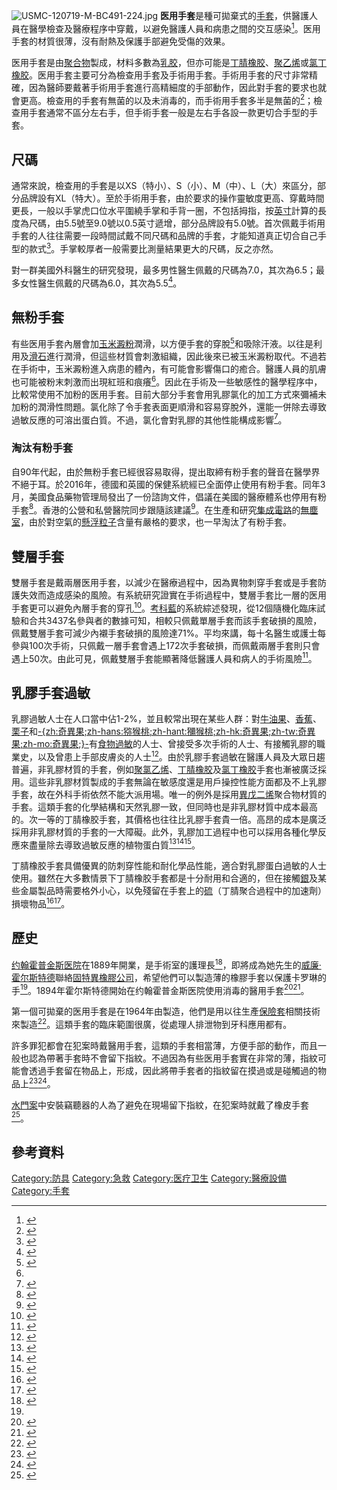 {{medical}}
[[File:USMC-120719-M-BC491-224.jpg|thumb]]
'''医用手套'''是種可拋棄式的[[手套|手套]]，供醫護人員在醫學檢查及醫療程序中穿戴，以避免醫護人員和病患之間的交互感染<ref>{{cite web |url=http://www.fda.gov/cdrh/ppe/gloves.html |title=Medical Gloves and Gowns |accessdate=2010-03-10 |quote=Medical gloves are disposable gloves used during medical procedures. Medical gloves help prevent contamination between caregivers and patients. Some are designed to prevent contact with certain chemotherapy drugs. Medical gloves include examination gloves, surgical gloves, and medical gloves for handling chemotherapy agents (chemotherapy gloves). These gloves are regulated by the Food and Drug Administration (FDA). FDA makes sure that manufacturers of these devices meet performance criteria such as leak resistance, tear resistance, etc. |publisher=FDA |deadurl=yes |archiveurl=https://web.archive.org/web/20090513112949/http://www.fda.gov/cdrh/ppe/gloves.html |archivedate=2009-05-13 }}</ref>。医用手套的材質很薄，沒有耐熱及保護手部避免受傷的效果。

医用手套是由[[聚合物|聚合物]]製成，材料多數為[[乳胶|乳胶]]，但亦可能是[[丁腈橡胶|丁腈橡胶]]、[[聚乙烯|聚乙烯]]或[[氯丁橡胶|氯丁橡胶]]。医用手套主要可分為檢查用手套及手術用手套。手術用手套的尺寸非常精確，因為醫師要戴著手術用手套進行高精細度的手部動作，因此對手套的要求也就會更高。檢查用的手套有無菌的以及未消毒的，而手術用手套多半是無菌的<ref>{{cite web |url=http://www.cdc.gov/oralhealth/infectioncontrol/faq/protective_equipment.htm |title=Personal Protective Equipment FAQ |accessdate=2013-06-08 |publisher=Centers for Disease Control and Prevention |deadurl=yes |archiveurl=https://web.archive.org/web/20130516052505/http://www.cdc.gov/oralhealth/infectioncontrol/faq/protective_equipment.htm |archivedate=2013-05-16 }}</ref>；檢查用手套通常不區分左右手，但手術手套一般是左右手各設一款更切合手型的手套。

==尺碼==
通常來說，檢查用的手套是以XS（特小）、S（小）、M（中）、L（大）來區分，部分品牌設有XL（特大）。至於手術用手套，由於要求的操作靈敏度更高、穿戴時間更長，一般以手掌虎口位水平圍繞手掌和手背一圈，不包括拇指，按[[英寸|英寸]]計算的長度為尺碼，由5.5號至9.0號以0.5英寸遞增，部分品牌設有5.0號。首次佩戴手術用手套的人往往需要一段時間試戴不同尺碼和品牌的手套，才能知道真正切合自己手型的款式<ref>{{cite web|url=http://www.surgicalglove.net/surgeon-gloves/size-chart.php|title=Surgical Gloves Size Chart （手術用手套尺碼表）|date=|accessdate=2017-05-21|archive-date=2017-05-14|archive-url=https://web.archive.org/web/20170514095617/http://www.surgicalglove.net/surgeon-gloves/size-chart.php|dead-url=no}}</ref>。手掌較厚者一般需要比測量結果更大的尺碼，反之亦然。

對一群美國外科醫生的研究發現，最多男性醫生佩戴的尺碼為7.0，其次為6.5；最多女性醫生佩戴的尺碼為6.0，其次為5.5<ref name=pmid15100896>{{Cite journal | pmid = 15100896| year = 2004| author1 = Berguer R| first1 = R| journal = Surgical Endoscopy| issue = 18(3)| pages = 508-512| last2 = Hreljac| first2 = A| doi = 10.1007/s00464-003-8824-3| title = The relationship between hand size and difficulty using surgical instruments: a survey of 726 laparoscopic surgeons}}</ref>。

==無粉手套==
有些医用手套內層會加[[玉米澱粉|玉米澱粉]]潤滑，以方便手套的穿脫<ref>{{cite web |url=http://ansell.eu/medical/index.cfm?page=manu_ppf_powder&lang=EN |title=Glove manufacturing |publisher=Ansell.eu |date= |accessdate=2012-12-14 |deadurl=yes |archiveurl=https://web.archive.org/web/20111004025640/http://ansell.eu/medical/index.cfm?page=manu_ppf_powder&lang=EN |archivedate=2011-10-04 }}</ref>和吸除汗液。以往是利用{{le|石松粉|Lycopodium powder}}及[[滑石|滑石]]進行潤滑，但這些材質會刺激組織，因此後來已被玉米澱粉取代。不過若在手術中，玉米澱粉進入病患的體內，有可能會影響傷口的癒合。醫護人員的肌膚也可能被粉末刺激而出現紅班和痕癢<ref name="oncc" />。因此在手術及一些敏感性的醫學程序中，比較常使用不加粉的医用手套。目前大部分手套會用乳膠氯化的加工方式來彌補未加粉的潤滑性問題。氯化除了令手套表面更順滑和容易穿脫外，還能一併除去導致過敏反應的可溶出蛋白質。不過，氯化會對乳膠的其他性能構成影響<ref>{{cite report |title=Medical Glove Powder Report |publisher=[[U.S._Food_and_Drug_Administration|U.S. Food and Drug Administration]] |date=September 1997 |url=http://www.fda.gov/medicaldevices/deviceregulationandguidance/guidancedocuments/ucm113316.htm |accessdate=June 2, 2016 |archive-date=2016-11-26 |archive-url=https://web.archive.org/web/20161126094157/http://www.fda.gov/medicaldevices/deviceregulationandguidance/guidancedocuments/ucm113316.htm |dead-url=no }}</ref>。

===淘汰有粉手套===
自90年代起，由於無粉手套已經很容易取得，提出取締有粉手套的聲音在醫學界不絕于耳。於2016年，德國和英國的保健系統經已全面停止使用有粉手套。同年3月，美國食品藥物管理局發出了一份諮詢文件，倡議在美國的醫療體系也停用有粉手套<ref name=lowes>{{cite web|url= http://www.medscape.com/viewarticle/860722?nlid=102645_3901&src=wnl_newsalrt_160321_MSCPEDIT&uac=28013DZ&impID=1031379&faf=1|author= Robert Lowes|title= FDA Proposes Ban of Powdered Medical Gloves|publisher= [[Medscape|Medscape]]|date= March 21, 2016|accessdate= March 22, 2016|archive-date= 2017-09-23|archive-url= https://web.archive.org/web/20170923145021/http://www.medscape.com/viewarticle/860722?nlid=102645_3901&src=wnl_newsalrt_160321_MSCPEDIT&uac=28013DZ&impID=1031379&faf=1|dead-url= no}}</ref>。香港的公營和私營醫院同步跟隨該建議<ref name="oncc">{{cite web|url=http://hk.on.cc/hk/bkn/cnt/news/20170118/bkn-20170118063041017-0118_00822_001.html|author=|title=Dr.東：含粉膠手套致敏　港醫療界停用|publisher=東方日報|date=2017-01-18|accessdate=2017-09-23|archive-date=2017-01-20|archive-url=https://web.archive.org/web/20170120173409/http://hk.on.cc/hk/bkn/cnt/news/20170118/bkn-20170118063041017-0118_00822_001.html|dead-url=no}}</ref>。在生產和研究[[集成電路|集成電路]]的[[無塵室|無塵室]]，由於對空氣的[[懸浮粒子|懸浮粒子]]含量有嚴格的要求，也一早淘汰了有粉手套。

== 雙層手套 ==
雙層手套是戴兩層医用手套，以減少在醫療過程中，因為異物刺穿手套或是手套防護失效而造成感染的風險。有系統研究證實在手術過程中，雙層手套比一層的医用手套更可以避免內層手套的穿孔<ref name=pmid16855997>{{Cite journal | pmid = 16855997| year = 2006| author1 = Tanner| first1 = J| journal = The Cochrane Library| issue = 3| pages = CD003087| last2 = Parkinson| first2 = H| doi = 10.1002/14651858.CD003087.pub2| title = Double gloving to reduce surgical cross-infection}}</ref>。[[考科藍|考科藍]]的系統綜述發現，從12個隨機化臨床試驗和合共3437名參與者的數據可知，相較只佩戴單層手套而該手套破損的風險，佩戴雙層手套可減少內襯手套破損的風險達71%。平均來講，每十名醫生或護士每參與100次手術，只佩戴一層手套會遇上172次手套破損，而佩戴兩層手套則只會遇上50次。由此可見，佩戴雙層手套能顯著降低醫護人員和病人的手術風險<ref name=pmid24610769>{{Cite journal | pmid = 24610769| year = 2014| author1 = Mischke| first1 = C| journal = The Cochrane Library| issue = 3| pages = CD009573| last2 = Verbeek| first2 = J| doi = 10.1002/14651858.CD009573.pub2| title = Gloves, extra gloves or special types of gloves for preventing percutaneous exposure injuries in healthcare personnel}}</ref>。

==乳膠手套過敏==
{{multiple image
 | direction = horizontal
 | width = 150
 | header= 不同材質的手套
 | image1 = Disposable gloves 09.JPG
 | alt1 =
 | caption1 = [[乳胶|乳胶]]
 | image3 = Surgical gloves 19.JPG
 | alt3 =
 | caption3 = [[氯丁橡胶|氯丁橡胶]]
}}
乳膠過敏人士在人口當中佔1-2%，並且較常出現在某些人群：對[[鳄梨|牛油果]]、[[香蕉|香蕉]]、[[栗子|栗子]]和[[奇異果|-{zh:奇異果;zh-hans:猕猴桃;zh-hant:獼猴桃;zh-hk:奇異果;zh-tw:奇異果;zh-mo:奇異果;}-]]有[[食物過敏|食物過敏]]的人士、曾接受多次手術的人士、有接觸乳膠的職業史，以及曾患上手部皮膚炎的人士<ref>{{cite web |url=http://www.aafp.org/afp/2009/1215/p1413.html |title=Latex Allergy |publisher=American Academy of Family Physicians (美國家庭醫生學院) |date=2009-12-15 |accessdate=2017-05-22 |archive-date=2016-12-31 |archive-url=https://web.archive.org/web/20161231120529/http://www.aafp.org/afp/2009/1215/p1413.html |dead-url=no }}</ref>。由於乳膠手套過敏在醫護人員及大眾日趨普遍，非乳膠材質的手套，例如[[聚氯乙烯|聚氯乙烯]]、[[丁腈橡胶|丁腈橡胶]]及[[氯丁橡胶|氯丁橡胶]]手套也漸被廣泛採用。這些非乳膠材質製成的手套無論在敏感度還是用戶操控性能方面都及不上乳膠手套，故在外科手術依然不能大派用場。唯一的例外是採用[[異戊二烯|異戊二烯]]聚合物材質的手套。這類手套的化學結構和天然乳膠一致，但同時也是非乳膠材質中成本最高的。次一等的丁腈橡胶手套，其價格也往往比乳膠手套貴一倍。高昂的成本是廣泛採用非乳膠材質的手套的一大障礙。此外，乳膠加工過程中也可以採用各種化學反應來盡量除去導致過敏反應的植物蛋白質<ref>{{cite web |url=http://www.fda.gov/MedicalDevices/DeviceRegulationandGuidance/GuidanceDocuments/ucm070925.htm |title=User Labeling for Devices that Contain Natural Rubber (21 CFR 801.437); Small Entity Compliance Guide |publisher=[[Food_and_Drug_Administration|Food and Drug Administration]] |date= |accessdate=2012-12-14 |archive-date=2012-11-03 |archive-url=https://web.archive.org/web/20121103172834/http://www.fda.gov/MedicalDevices/DeviceRegulationandGuidance/GuidanceDocuments/ucm070925.htm |dead-url=no }}</ref><ref>{{cite web |url=http://www.surgicalglove.net/polyisoprene.html |title=Polyisoprene Surgical Gloves |publisher=SurgicalGlove.net |accessdate=2012-12-14 |archive-date=2011-08-23 |archive-url=https://www.webcitation.org/619wiBGSg?url=http://www.surgicalglove.net/polyisoprene/ |dead-url=yes }}</ref><ref>{{cite web |url= http://www.touchbriefings.com/pdf/952/Korniewicz_Tech%5B1%5D.pdf |title= Advantages and Disadvantages of Non-latex Surgical Gloves |format= PDF |publisher= touchbriefings.com |accessdate= 2012-12-14 |archive-url= https://web.archive.org/web/20121001061130/http://www.touchbriefings.com/pdf/952/Korniewicz_Tech%5B1%5D.pdf |archive-date= 2012-10-01 |dead-url= yes }}</ref>。

丁腈橡胶手套具備優異的防刺穿性能和耐化學品性能，適合對乳膠蛋白過敏的人士使用。雖然在大多數情景下丁腈橡胶手套都是十分耐用和合適的，但在接觸[[銀|銀]]及某些金屬製品時需要格外小心，以免殘留在手套上的[[硫|硫]]（丁腈聚合過程中的加速劑）損壞物品<ref name=":0">{{Cite web|title = How To Select Gloves: An Overview For Collections Staff|url = http://www.nps.gov/museum/publications/conserveogram/01-12.pdf|website = www.nps.gov|accessdate = 2015-06-17|archive-date = 2015-06-19|archive-url = https://web.archive.org/web/20150619225802/http://www.nps.gov/museum/publications/conserveogram/01-12.pdf|dead-url = no}}</ref><ref>{{Cite web|title = What Are Nitrile Gloves? (with pictures)|url = http://www.wisegeek.org/what-are-nitrile-gloves.htm#didyouknowout|accessdate = 2015-06-17|archive-date = 2015-06-17|archive-url = https://web.archive.org/web/20150617143704/http://www.wisegeek.org/what-are-nitrile-gloves.htm#didyouknowout|dead-url = no}}</ref>。

== 歷史 ==
[[约翰霍普金斯医院|约翰霍普金斯医院]]在1889年開業，{{le|卡罗琳·汉普顿|Caroline Hampton}}是手術室的護理長<ref name=lathan>{{cite web|url=http://www.ncbi.nlm.nih.gov/pmc/articles/PMC2943454/|author=S. Robert Lathan|title=Caroline Hampton Halsted: the first to use rubber gloves in the operating room|publisher=Proc (Bayl Univ Med Cent). 2010 Oct; 23(4): 389-392|pmid=2943454|access-date=2016-09-30|archive-date=2021-09-22|archive-url=https://web.archive.org/web/20210922070719/https://www.ncbi.nlm.nih.gov/pmc/articles/PMC2943454/}}</ref>，即將成為她先生的[[威廉·霍尔斯特德|威廉·霍尔斯特德]]聯絡[[固特異橡膠公司|固特異橡膠公司]]，希望他們可以製造薄的橡膠手套以保護卡罗琳的手<ref name=lathan/>。1894年霍尔斯特德開始在约翰霍普金斯医院使用消毒的醫用手套<ref>{{cite news |author= |coauthors= |title=Hopkins Ceases Use Of Latex Gloves During Surgery |url=http://wjz.com/local/johns.hopkins.hospital.2.629922.html |quote=A surgeon at Johns Hopkins Hospital is credited with being the first to introduce the rubber surgical glove back in 1894. |work=WJZ-TV |date=January 15, 2008 |accessdate=2010-03-03 |deadurl=yes |archiveurl=https://web.archive.org/web/20081011114241/http://wjz.com/local/johns.hopkins.hospital.2.629922.html |archivedate=2008-10-11 |df= }}</ref><ref>{{cite news |author= |coauthors= |title=Rubber Gloves |url=http://www.hopkinsmedicine.org/press_releases/2008/01_15_08.html |quote=William Stewart Halsted, The Johns Hopkins Hospital’s first surgeon in chief, is credited as the first to develop and introduce rubber surgical gloves in the United States. That was in 1894, five years after the institution opened. |work=Johns Hopkins Hospital |date=January 14, 2008 |accessdate=2010-03-03 |archive-date=2008-12-19 |archive-url=https://web.archive.org/web/20081219072621/http://www.hopkinsmedicine.org/Press_releases/2008/01_15_08.html |dead-url=no }}</ref>。

第一個可拋棄的医用手套是在1964年由{{le|Ansell公司|Ansell Limited}}製造，他們是用以往生產[[保險套|保險套]]相關技術來製造<ref>{{cite web |url=http://www.biotechnology-innovation.com.au/innovations/instruments/latex_gloves.html |title=100 Years of Australian Innovation - latex gloves |accessdate=2010-03-07 |quote=In 1945, Ansell designed and built the first automatic dipping machine, which produced 300 dozen pairs of synthetic gloves in eight hours. Ansell introduced disposable surgical gloves in 1964, which won the company an Export Award in 1967. International expansion over the next two decades saw Ansell become the world's largest producer of latex gloves for household and medical use. |publisher= |deadurl=yes |archiveurl=https://web.archive.org/web/20091015072907/http://www.biotechnology-innovation.com.au/innovations/instruments/latex_gloves.html |archivedate=2009-10-15 }}</ref>。這類手套的臨床範圍很廣，從處理人排泄物到牙科應用都有。

許多罪犯都會在犯案時戴醫用手套，這類的手套相當薄，方便手部的動作，而且一般也認為帶著手套時不會留下指紋。不過因為有些医用手套實在非常的薄，指紋可能會透過手套留在物品上，形成{{le|手套紋|glove prints}}，因此將帶手套者的指紋留在摸過或是碰觸過的物品上<ref>{{cite web |author=Weather & Time |url=http://www.chacha.com/question/do-latex-gloves-conceal-fingerprints%3F-if-so%2C-why |title=Do latex gloves conceal fingerprints? If so, Why? |publisher=Chacha.com |date= |accessdate=2012-12-14 |deadurl=yes |archiveurl=https://web.archive.org/web/20140714155753/http://www.chacha.com/question/do-latex-gloves-conceal-fingerprints%3F-if-so%2C-why |archivedate=2014-07-14 }}</ref><ref>{{cite web |url=http://scienceman.org/Archives/forensics/perident.html |title=Personal Identification: Fingerprints |publisher=ScienceMan.org |date= |accessdate=2012-12-14 |deadurl=yes |archiveurl=https://web.archive.org/web/20090522102440/http://scienceman.org/Archives/forensics/perident.html |archivedate=2009-05-22 }}</ref>。

[[水門案|水門案]]中安裝竊聽器的人為了避免在現場留下指紋，在犯案時就戴了橡皮手套<ref>{{cite web |url=http://www.spartacus.schoolnet.co.uk/USAwatergate.htm |title=Watergate |publisher=Spartacus.Schoolnet.co.uk |date= |accessdate=2012-12-14 |deadurl=yes |archiveurl=https://web.archive.org/web/20121203073845/http://www.spartacus.schoolnet.co.uk/USAwatergate.htm |archivedate=2012-12-03 }}</ref>。

==參考資料==
{{Reflist|30em}}

{{實驗室設備}}
[[Category:防具|Category:防具]]
[[Category:急救|Category:急救]]
[[Category:医疗卫生|Category:医疗卫生]]
[[Category:醫療設備|Category:醫療設備]]
[[Category:手套|Category:手套]]